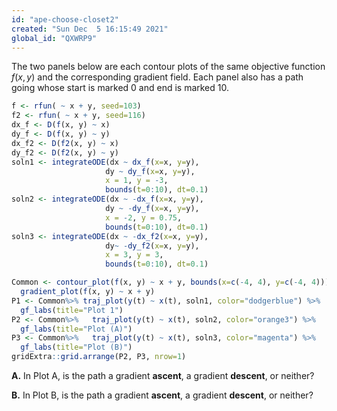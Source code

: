 ```yaml
---
id: "ape-choose-closet2"
created: "Sun Dec  5 16:15:49 2021"
global_id: "QXWRP9"
---
```


The two panels below are each contour plots of the same objective function $f(x,y)$ and the corresponding gradient field. Each panel also has a path going whose start is marked 0 and end is marked 10.

```r
f <- rfun( ~ x + y, seed=103)
f2 <- rfun( ~ x + y, seed=116)
dx_f <- D(f(x, y) ~ x)
dy_f <- D(f(x, y) ~ y)
dx_f2 <- D(f2(x, y) ~ x)
dy_f2 <- D(f2(x, y) ~ y)
soln1 <- integrateODE(dx ~ dx_f(x=x, y=y), 
                     dy ~ dy_f(x=x, y=y), 
                     x = 1, y = -3,
                     bounds(t=0:10), dt=0.1)
soln2 <- integrateODE(dx ~ -dx_f(x=x, y=y), 
                     dy ~ -dy_f(x=x, y=y), 
                     x = -2, y = 0.75,
                     bounds(t=0:10), dt=0.1)
soln3 <- integrateODE(dx ~ -dx_f2(x=x, y=y), 
                     dy~ -dy_f2(x=x, y=y), 
                     x = 3, y = 3,
                     bounds(t=0:10), dt=0.1)

Common <- contour_plot(f(x, y) ~ x + y, bounds(x=c(-4, 4), y=c(-4, 4))) %>%
  gradient_plot(f(x, y) ~ x + y) 
P1 <- Common%>% traj_plot(y(t) ~ x(t), soln1, color="dodgerblue") %>%
  gf_labs(title="Plot 1")
P2 <- Common%>%   traj_plot(y(t) ~ x(t), soln2, color="orange3") %>%
  gf_labs(title="Plot (A)")
P3 <- Common%>%   traj_plot(y(t) ~ x(t), soln3, color="magenta") %>%
  gf_labs(title="Plot (B)")
gridExtra::grid.arrange(P2, P3, nrow=1)
```


**A.** In Plot A, is the path a  gradient **ascent**, a gradient **descent**, or neither?

**B.** In Plot B, is the path a  gradient **ascent**, a gradient **descent**, or neither?

